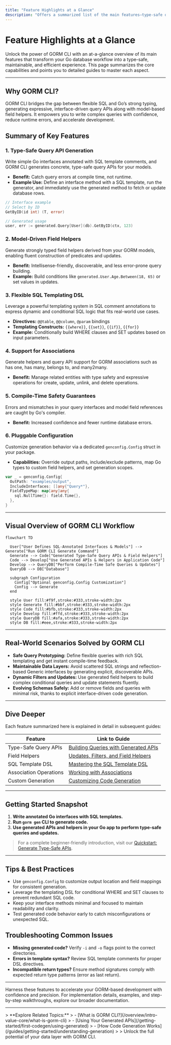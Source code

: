 ```yaml
---
title: "Feature Highlights at a Glance"
description: "Offers a summarized list of the main features—type-safe query API generation, field helpers, flexible SQL templating, support for associations, compile-time safety, and pluggable config. Provides links to deeper explanations in subsequent docs."
---
```


# Feature Highlights at a Glance

Unlock the power of GORM CLI with an at-a-glance overview of its main features that transform your Go database workflow into a type-safe, maintainable, and efficient experience. This page summarizes the core capabilities and points you to detailed guides to master each aspect.

---

## Why GORM CLI?

GORM CLI bridges the gap between flexible SQL and Go’s strong typing, generating expressive, interface-driven query APIs along with model-based field helpers. It empowers you to write complex queries with confidence, reduce runtime errors, and accelerate development.

## Summary of Key Features

### 1. Type-Safe Query API Generation

Write simple Go interfaces annotated with SQL template comments, and GORM CLI generates concrete, type-safe query APIs for your models.

- **Benefit:** Catch query errors at compile time, not runtime.
- **Example Use:** Define an interface method with a SQL template, run the generator, and immediately use the generated method to fetch or update database rows.

```go
// Interface example
// Select by ID
GetByID(id int) (T, error)

// Generated usage
user, err := generated.Query[User](db).GetByID(ctx, 123)
```

### 2. Model-Driven Field Helpers

Generate strongly typed field helpers derived from your GORM models, enabling fluent construction of predicates and updates.

- **Benefit:** Intellisense-friendly, discoverable, and less error-prone query building.
- **Example:** Build conditions like `generated.User.Age.Between(18, 65)` or set values in updates.

### 3. Flexible SQL Templating DSL

Leverage a powerful templating system in SQL comment annotations to express dynamic and conditional SQL logic that fits real-world use cases.

- **Directives:** `@@table`, `@@column`, `@param` bindings
- **Templating Constructs:** `{{where}}`, `{{set}}`, `{{if}}`, `{{for}}`
- **Example:** Conditionally build WHERE clauses and SET updates based on input parameters.

### 4. Support for Associations

Generate helpers and query API support for GORM associations such as has one, has many, belongs to, and many2many.

- **Benefit:** Manage related entities with type safety and expressive operations for create, update, unlink, and delete operations.

### 5. Compile-Time Safety Guarantees

Errors and mismatches in your query interfaces and model field references are caught by Go's compiler.

- **Benefit:** Increased confidence and fewer runtime database errors.

### 6. Pluggable Configuration

Customize generation behavior via a dedicated `genconfig.Config` struct in your package.

- **Capabilities:** Override output paths, include/exclude patterns, map Go types to custom field helpers, and set generation scopes.

```go
var _ = genconfig.Config{
  OutPath: "examples/output",
  IncludeInterfaces: []any{"Query*"},
  FieldTypeMap: map[any]any{
    sql.NullTime{}: field.Time{},
  },
}
```

---

## Visual Overview of GORM CLI Workflow

```mermaid
flowchart TD

  User["User Defines SQL-Annotated Interfaces & Models"] --> Generate["Run GORM CLI Generate Command"]
  Generate --> Code["Generated Type-Safe Query APIs & Field Helpers"]
  Code --> Develop["Use Generated APIs & Helpers in Application Code"]
  Develop --> QueryDB["Perform Compile-Time Safe Queries & Updates"]
  QueryDB --> DB["Database"]

  subgraph Configuration
    Config["Optional genconfig.Config Customization"]
    Config --> Generate
  end

  style User fill:#f9f,stroke:#333,stroke-width:2px
  style Generate fill:#bbf,stroke:#333,stroke-width:2px
  style Code fill:#bfb,stroke:#333,stroke-width:2px
  style Develop fill:#ffd,stroke:#333,stroke-width:2px
  style QueryDB fill:#afa,stroke:#333,stroke-width:2px
  style DB fill:#eee,stroke:#333,stroke-width:2px
```

---

## Real-World Scenarios Solved by GORM CLI

- **Safe Query Prototyping:** Define flexible queries with rich SQL templating and get instant compile-time feedback.
- **Maintainable Data Layers:** Avoid scattered SQL strings and reflection-based Generic interfaces by generating explicit, discoverable APIs.
- **Dynamic Filters and Updates:** Use generated field helpers to build complex conditional queries and update statements fluently.
- **Evolving Schemas Safely:** Add or remove fields and queries with minimal risk, thanks to explicit interface-driven code generation.

---

## Dive Deeper

Each feature summarized here is explained in detail in subsequent guides:

| Feature                    | Link to Guide                                                  |
|----------------------------|----------------------------------------------------------------|
| Type-Safe Query APIs        | [Building Queries with Generated APIs](/guides/core-patterns/building-queries) |
| Field Helpers              | [Updates, Filters, and Field Helpers](/guides/core-patterns/using-field-helpers) |
| SQL Template DSL           | [Mastering the SQL Template DSL](/guides/advanced/sql-template-dsl) |
| Association Operations     | [Working with Associations](/guides/core-patterns/association-operations) |
| Custom Generation          | [Customizing Code Generation](/guides/advanced/customizing-generation) |

---

## Getting Started Snapshot

1. **Write annotated Go interfaces with SQL templates.**
2. **Run `gorm gen` CLI to generate code.**
3. **Use generated APIs and helpers in your Go app to perform type-safe queries and updates.**

> For a complete beginner-friendly introduction, visit our [Quickstart: Generate Type-Safe APIs](/guides/getting-started/quickstart-workflow).

---

## Tips & Best Practices

- Use `genconfig.Config` to customize output location and field mappings for consistent generation.
- Leverage the templating DSL for conditional WHERE and SET clauses to prevent redundant SQL code.
- Keep your interface methods minimal and focused to maintain readability and clarity.
- Test generated code behavior early to catch misconfigurations or unexpected SQL.

## Troubleshooting Common Issues

- **Missing generated code?** Verify `-i` and `-o` flags point to the correct directories.
- **Errors in template syntax?** Review SQL template comments for proper DSL directives.
- **Incompatible return types?** Ensure method signatures comply with expected return type patterns (error as last return).


---

Harness these features to accelerate your GORM-based development with confidence and precision. For implementation details, examples, and step-by-step walkthroughs, explore our broader documentation.

---

<Callout>
> **Explore Related Topics:**
> - [What is GORM CLI?](/overview/intro-value-core/what-is-gorm-cli)
> - [Using Your Generated APIs](/getting-started/first-codegen/using-generated)
> - [How Code Generation Works](/guides/getting-started/understanding-generation)
> 
> Unlock the full potential of your data layer with GORM CLI.
</Callout>
